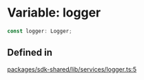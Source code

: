 # Variable: logger

```ts
const logger: Logger;
```

## Defined in

[packages/sdk-shared/lib/services/logger.ts:5](https://github.com/HappyChainDevs/happychain/blob/cf58ffaf96112a54bbefeea34e6c68ce7f561403/packages/sdk-shared/lib/services/logger.ts#L5)
